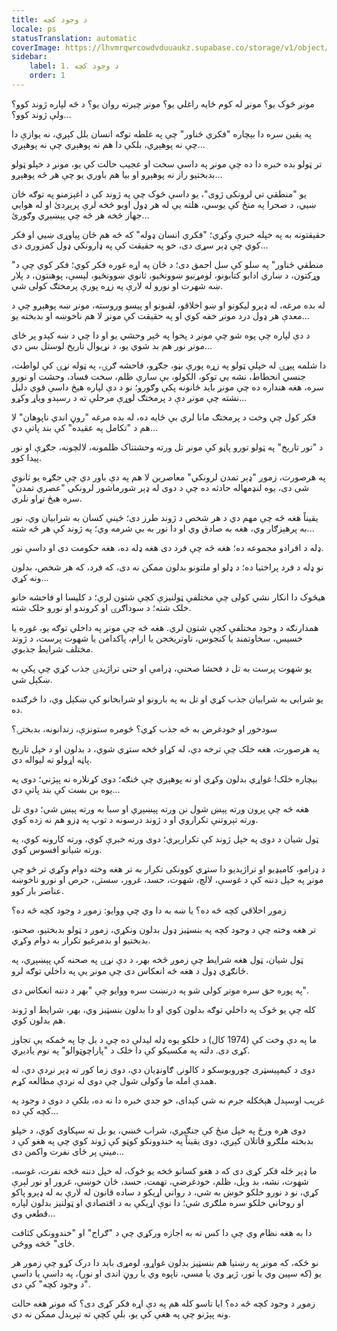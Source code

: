 ```yaml
---
title: د وجود کچه
locale: ps
statusTranslation: automatic
coverImage: https://lhvmrqwrcowdvduuaukz.supabase.co/storage/v1/object/public/strapi-uploads/small_cover-tratado-de-psicologia-revolucionaria.webp-5e15e1cec4e0ebebcde5d7fc7565d8fd.webp
sidebar:
    label: 1. د وجود کچه
    order: 1
---
```

مونږ څوک یو؟ مونږ له کوم ځایه راغلي یو؟ مونږ چیرته روان یو؟ د څه لپاره ژوند کوو؟ ولې ژوند کوو؟...

په یقین سره دا بېچاره "فکري ځناور" چې په غلطه توګه انسان بلل کېږي، نه یوازې دا چې نه پوهېږي، بلکې دا هم نه پوهېږي چې نه پوهېږي...

تر ټولو بده خبره دا ده چې مونږ په داسې سخت او عجیب حالت کې یو، مونږ د خپلو ټولو بدبختیو راز نه پوهېږو او بیا هم باوري یو چې هر څه پوهېږو...

یو "منطقي تي لرونکی ژوی"، یو داسې څوک چې په ژوند کې د اغېزمنو په توګه ځان ښيي، د صحرا په منځ کې یوسي، هلته یې له هر ډول اوبو څخه لرې پرېږدئ او له هوايي جهاز څخه هر څه چې پېښېږي وګورئ...

حقیقتونه به په خپله خبرې وکړي؛ "فکري انسان ډوله" که څه هم ځان پیاوړی ښيي او فکر کوي چې ډېر سړی دی، خو په حقیقت کې په ډارونکي ډول کمزوری دی...

"منطقي ځناور" په سلو کې سل احمق دی؛ د ځان په اړه غوره فکر کوي؛ فکر کوي چې د وړکتون، د ښاري ادابو کتابونو، لومړنیو ښوونځیو، ثانوي ښوونځیو، لېسې، پوهنتون، د پلار ښه شهرت او نورو له لارې په زړه پورې پرمختګ کولی شي.

له بده مرغه، له ډېرو لیکونو او ښو اخلاقو، لقبونو او پیسو وروسته، مونږ ښه پوهېږو چې د معدې هر ډول درد مونږ خفه کوي او په حقیقت کې مونږ لا هم ناخوښه او بدبخته یو...

د دې لپاره چې پوه شو چې مونږ د پخوا په څېر وحشي یو او دا چې د ښه کېدو پر ځای مونږ نور هم بد شوي یو، د نړیوال تاریخ لوستل بس دي...

دا شلمه پېړۍ له خپلې ټولو په زړه پورې بڼو، جګړو، فاحشه ګرۍ، په ټوله نړۍ کې لواطت، جنسي انحطاط، نشه يي توکو، الکولو، بې سارې ظلم، سخت فساد، وحشت او نورو سره، هغه هنداره ده چې مونږ باید ځانونه پکې وګورو؛ نو د دې لپاره هیڅ داسې قوي دلیل نشته چې مونږ دې د پرمختګ لوړې مرحلې ته د رسېدو وياړ وکړو...

فکر کول چې وخت د پرمختګ مانا لري بې ځایه ده، له بده مرغه "روڼ اندي ناپوهان" لا هم د "تکامل په عقیده" کې بند پاتې دي...

د "تور تاریخ" په ټولو تورو پاڼو کې مونږ تل ورته وحشتناک ظلمونه، لالچونه، جګړې او نور پیدا کوو.

په هرصورت، زموږ "ډېر تمدن لرونکي" معاصرین لا هم په دې باور دي چې جګړه یو ثانوي شی دی، یوه لنډمهاله حادثه ده چې د دوی له ډېر شورماشور لرونکي "عصري تمدن" سره هیڅ تړاو نلري.

یقیناً هغه څه چې مهم دي د هر شخص د ژوند طرز دی؛ ځینې کسان به شرابیان وي، نور به پرهېزګار وي، هغه به صادق وي او دا نور به بې شرمه وي؛ په ژوند کې هر څه شته...

ډله د افرادو مجموعه ده؛ هغه څه چې فرد دی هغه ډله ده، هغه حکومت دی او داسې نور.

نو ډله د فرد پراختیا ده؛ د ډلو او ملتونو بدلون ممکن نه دی، که فرد، که هر شخص، بدلون ونه کړي...

هیڅوک دا انکار نشي کولی چې مختلفې ټولنیزې کچې شتون لري؛ د کلیسا او فاحشه خانو خلک شته؛ د سوداګرۍ او کروندو او نورو خلک شته.

همدارنګه د وجود مختلفې کچې شتون لري. هغه څه چې مونږ په داخلي توګه یو، غوره یا خسیس، سخاوتمند یا کنجوس، تاوتریخجن یا ارام، پاکدامن یا شهوت پرست، د ژوند مختلف شرایط جذبوي.

یو شهوت پرست به تل د فحشا صحنې، ډرامې او حتی تراژیدۍ جذب کړي چې پکې به ښکېل شي.

یو شرابی به شرابیان جذب کړي او تل به په بارونو او شرابخانو کې ښکېل وي، دا څرګنده ده.

سودخور او خودغرض به څه جذب کړي؟ څومره ستونزې، زندانونه، بدبختۍ؟

په هرصورت، هغه خلک چې ترخه دي، له کړاو څخه ستړي شوي، د بدلون او د خپل تاریخ پاڼه اړولو ته لیواله دي.

بېچاره خلک! غواړي بدلون وکړي او نه پوهېږي چې څنګه؛ دوی کړنلاره نه پېژني؛ دوی په یوه بن بست کې بند پاتې دي...

هغه څه چې پرون ورته پېښ شول نن ورته پېښېږي او سبا به ورته پېښ شي؛ دوی تل ورته تېروتنې تکراروي او د ژوند درسونه د توپ په ډزو هم نه زده کوي.

ټول شیان د دوی په خپل ژوند کې تکرارېږي؛ دوی ورته خبرې کوي، ورته کارونه کوي، په ورته شیانو افسوس کوي.

د ډرامو، کامیډیو او تراژیدیو دا ستړي کوونکی تکرار به تر هغه وخته دوام وکړي تر څو چې مونږ په خپل دننه کې د غوسې، لالچ، شهوت، حسد، غرور، سستۍ، حرص او نورو ناخوښه عناصر بار کوو.

زموږ اخلاقي کچه څه ده؟ یا ښه به دا وي چې ووایو: زموږ د وجود کچه څه ده؟

تر هغه وخته چې د وجود کچه په بنسټیز ډول بدلون ونکړي، زموږ د ټولو بدبختیو، صحنو، بدبختیو او بدمرغیو تکرار به دوام وکړي.

ټول شیان، ټول هغه شرایط چې زموږ څخه بهر، د دې نړۍ په صحنه کې پېښېږي، په ځانګړي ډول د هغه څه انعکاس دی چې مونږ یې په داخلي توګه لرو.

په پوره حق سره مونږ کولی شو په درنښت سره ووایو چې "بهر د دننه انعکاس دی".

کله چې یو څوک په داخلي توګه بدلون کوي او دا بدلون بنسټیز وي، بهر، شرایط او ژوند هم بدلون کوي.

ما په دې وخت کې (1974 کال) د خلکو یوه ډله لیدلې ده چې د بل چا په ځمکه یې تجاوز کړی دی. دلته په مکسیکو کې دا خلک د "پاراچوټوالو" په نوم یادیږي.

دوی د کیمپیسټری چوروبوسکو د کالونۍ ګاونډیان دي، دوی زما کور ته ډېر نږدې دي، له همدې امله ما وکولی شول چې دوی له نږدې مطالعه کړم.

غریب اوسېدل هېڅکله جرم نه شي کېدای، خو جدي خبره دا نه ده، بلکې د دوی د وجود په کچه کې ده...

دوی هره ورځ په خپل منځ کې جنګېږي، شراب څښي، یو بل ته سپکاوی کوي، د خپلو بدبخته ملګرو قاتلان کېږي، دوی یقیناً په خندوونکو کوټو کې ژوند کوي چې په هغو کې د مینې پر ځای نفرت واکمن دی...

ما ډېر ځله فکر کړی دی که د هغو کسانو څخه یو څوک، له خپل دننه څخه نفرت، غوسه، شهوت، نشه، بد ویل، ظلم، خودغرضي، تهمت، حسد، ځان خوښي، غرور او نور لېرې کړي، نو د نورو خلکو خوښ به شي، د رواني اړیکو د ساده قانون له لارې به له ډېرو پاکو او روحاني خلکو سره ملګری شي؛ دا نوې اړیکې به د اقتصادي او ټولنیز بدلون لپاره قطعي وي...

دا به هغه نظام وي چې دا کس ته به اجازه ورکړي چې د "ګراج" او "خندوونکي کثافت ځای" څخه ووځي.

نو ځکه، که مونږ په رښتیا هم بنسټیز بدلون غواړو، لومړی باید دا درک کړو چې زموږ هر یو (که سپین وي یا تور، ژیړ وي یا مسي، ناپوه وي یا روڼ اندی او نور)، په داسې یا داسې "د وجود کچه" کې دی.

زموږ د وجود کچه څه ده؟ ایا تاسو کله هم په دې اړه فکر کړی دی؟ که مونږ هغه حالت ونه پېژنو چې په هغې کې یو، بلې کچې ته تېرېدل ممکن نه دي.

